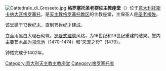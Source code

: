{{noteTA
|G1=地名
|1=zh-cn:格罗塞托; zh-tw:格羅塞托; zh-hk:哥錫圖;
}}
{{expand|time=2015-02-11T06:48:04+00:00}}
{{unreferenced|time=2015-02-11T06:48:04+00:00}}
[[File:Cattedrale_di_Grosseto.jpg|thumb]]
'''格罗塞托圣老楞佐主教座堂'''（{{lang-it|Cattedrale di San Lorenzo}}）位于[[意大利|意大利]][[托斯卡纳大区|托斯卡纳大区]][[格罗塞托|格罗塞托]]，是[[天主教格罗塞托教区|天主教格罗塞托教区]]的主教座堂，主保圣人是[[圣老楞佐|圣老楞佐]]。

该堂建于13世纪末，直到15世纪才建成。

立面用黑白大理石砌筑，[[罗曼式建筑|罗曼式建筑]]风格，为16世纪和19世纪重建的结果。堂内主要艺术品为[[领洗池|领洗池]]（1470–1474）和“恩宠之母”（1470）。

钟楼完成于1402年。

{{coord|42.76|N|11.1137|E|source:kolossus-itwiki|display=title}}
{{意大利天主教主教座堂}}

[[Category:意大利天主教主教座堂|Category:意大利天主教主教座堂]]
[[Category:格罗塞托省|Category:格罗塞托省]]